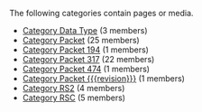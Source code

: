 <!-- DO NOT EDIT THIS FILE, CODE AUTOMATICALLY GENERATED BY category.sh -->
The following categories contain pages or media.
* [[Category Data Type]] (3 members)
* [[Category Packet]] (25 members)
* [[Category Packet 194]] (1 members)
* [[Category Packet 317]] (22 members)
* [[Category Packet 474]] (1 members)
* [[Category Packet {{{revision}}}]] (1 members)
* [[Category RS2]] (4 members)
* [[Category RSC]] (5 members)
